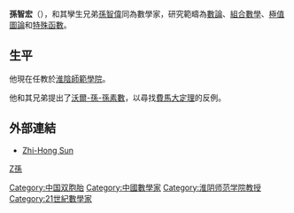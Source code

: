 '''孫智宏'''（{{bd|1965年|10月16日||}}），和其孿生兄弟[[孫智偉|孫智偉]]同為數學家，研究範疇為[[數論|數論]]、[[組合數學|組合數學]]、[[極值圖論|極值圖論]]和[[特殊函數|特殊函數]]。

==生平==
他現在任教於[[淮陰師範學院|淮陰師範學院]]。

他和其兄弟提出了[[沃爾-孫-孫素數|沃爾-孫-孫素數]]，以尋找[[費馬大定理|費馬大定理]]的反例。
==外部連結==
* [https://web.archive.org/web/20060725230241/http://www.hytc.cn/xsjl/szh/ Zhi-Hong Sun]

{{DEFAULTSORT:S}}
[[Category:中国双胞胎|Category:中国双胞胎]]
[[Category:中國數學家|Category:中國數學家]]
[[Category:淮阴师范学院教授|Category:淮阴师范学院教授]]
[[Category:21世紀數學家|Category:21世紀數學家]]
[[category:孫姓|Z孫]]